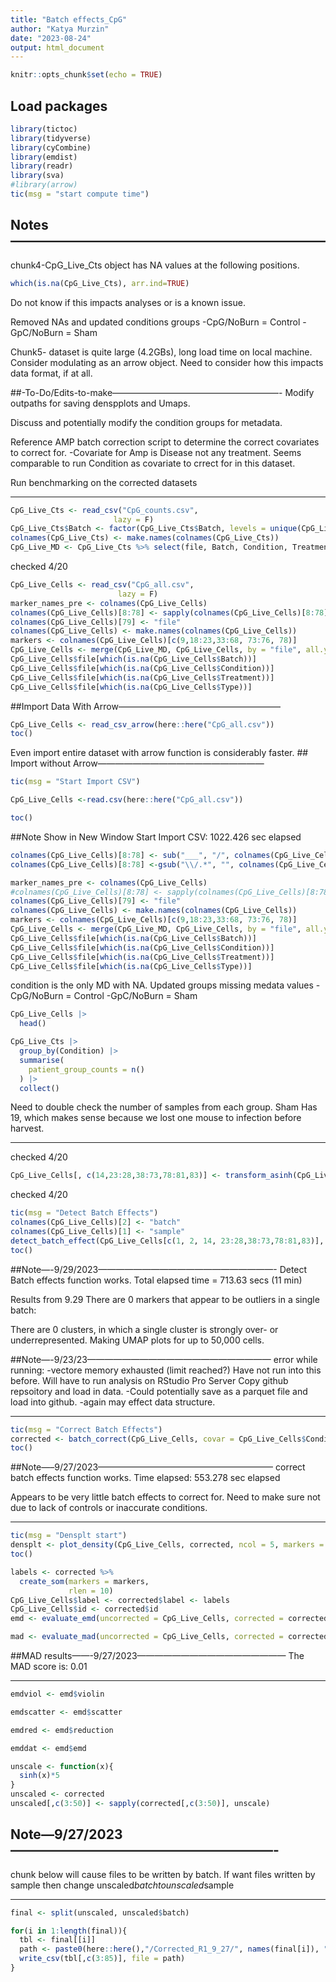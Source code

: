 ```yaml
---
title: "Batch effects_CpG"
author: "Katya Murzin"
date: "2023-08-24"
output: html_document
---
```


```r
knitr::opts_chunk$set(echo = TRUE)
```


## Load packages
```r
library(tictoc)
library(tidyverse)
library(cyCombine)
library(emdist)
library(readr)
library(sva)
#library(arrow)
tic(msg = "start compute time")
```

## Notes------------------------------------------------------------------------
chunk4-CpG_Live_Cts object has NA values at the following positions. 
```R
which(is.na(CpG_Live_Cts), arr.ind=TRUE)
``` 
Do not know if this impacts analyses or is a known issue. 

Removed NAs and updated conditions groups 
  -CpG/NoBurn = Control 
  -GpC/NoBurn = Sham
  
Chunk5- dataset is quite large (4.2GBs), long load time on local machine. 
Consider modulating as an arrow object. Need to consider how this impacts data 
format, if at all. 

##-To-Do/Edits-to-make----------------------------------------------------------
Modify outpaths for saving denspplots and Umaps. 

Discuss and potentially modify the condition groups for metadata. 

Reference AMP batch correction script to determine the correct covariates to 
correct for. 
  -Covariate for Amp is Disease not any treatment. Seems comparable to run 
  Condition as covariate to crrect for in this dataset. 

Run benchmarking on the corrected datasets

--------------------------------------------------------------------------------

```r
CpG_Live_Cts <- read_csv("CpG_counts.csv",
                       lazy = F)
CpG_Live_Cts$Batch <- factor(CpG_Live_Cts$Batch, levels = unique(CpG_Live_Cts$Batch))
colnames(CpG_Live_Cts) <- make.names(colnames(CpG_Live_Cts))
CpG_Live_MD <- CpG_Live_Cts %>% select(file, Batch, Condition, Treatment, Type)

```
checked 4/20
```r
CpG_Live_Cells <- read_csv("CpG_all.csv",
                        lazy = F)
marker_names_pre <- colnames(CpG_Live_Cells)
colnames(CpG_Live_Cells)[8:78] <- sapply(colnames(CpG_Live_Cells)[8:78], function(x){strsplit(x, "___")[[1]][2]})
colnames(CpG_Live_Cells)[79] <- "file"
colnames(CpG_Live_Cells) <- make.names(colnames(CpG_Live_Cells))
markers <- colnames(CpG_Live_Cells)[c(9,18:23,33:68, 73:76, 78)]
CpG_Live_Cells <- merge(CpG_Live_MD, CpG_Live_Cells, by = "file", all.y = T)
CpG_Live_Cells$file[which(is.na(CpG_Live_Cells$Batch))]
CpG_Live_Cells$file[which(is.na(CpG_Live_Cells$Condition))]
CpG_Live_Cells$file[which(is.na(CpG_Live_Cells$Treatment))]
CpG_Live_Cells$file[which(is.na(CpG_Live_Cells$Type))]
```

##Import Data With Arrow--------------------------------------------------------
```r
CpG_Live_Cells <- read_csv_arrow(here::here("CpG_all.csv"))
toc()
```
Even import entire dataset with arrow function is considerably faster. 
## Import without Arrow---------------------------------------------------------

```r
tic(msg = "Start Import CSV")

CpG_Live_Cells <-read.csv(here::here("CpG_all.csv"))

toc()
```
##Note Show in New Window
Start Import CSV: 1022.426 sec elapsed



```r
colnames(CpG_Live_Cells)[8:78] <- sub("___", "/", colnames(CpG_Live_Cells[8:78]))
colnames(CpG_Live_Cells)[8:78] <-gsub("\\/.*", "", colnames(CpG_Live_Cells[8:78]))
```



```r
marker_names_pre <- colnames(CpG_Live_Cells)
#colnames(CpG_Live_Cells)[8:78] <- sapply(colnames(CpG_Live_Cells)[8:78], function(x){strsplit(x, "___")[[1]][2]})
colnames(CpG_Live_Cells)[79] <- "file"
colnames(CpG_Live_Cells) <- make.names(colnames(CpG_Live_Cells))
markers <- colnames(CpG_Live_Cells)[c(9,18:23,33:68, 73:76, 78)]
CpG_Live_Cells <- merge(CpG_Live_MD, CpG_Live_Cells, by = "file", all.y = T)
CpG_Live_Cells$file[which(is.na(CpG_Live_Cells$Batch))]
CpG_Live_Cells$file[which(is.na(CpG_Live_Cells$Condition))]
CpG_Live_Cells$file[which(is.na(CpG_Live_Cells$Treatment))]
CpG_Live_Cells$file[which(is.na(CpG_Live_Cells$Type))]
```

condition is the only MD with NA. 
Updated groups missing medata values 
  -CpG/NoBurn = Control 
  -GpC/NoBurn = Sham 

```r
CpG_Live_Cells |> 
  head()
```

```r
CpG_Live_Cts |>
  group_by(Condition) |>
  summarise(
    patient_group_counts = n()
  ) |>
  collect()
```

Need to double check the number of samples from each group. Sham Has 19, which 
makes sense because we lost one mouse to infection before harvest. 

--------------------------------------------------------------------------------


checked 4/20
```r
CpG_Live_Cells[, c(14,23:28,38:73,78:81,83)] <- transform_asinh(CpG_Live_Cells[, c(14, 23:28,38:73,78:81,83)])
```
 
checked 4/20
```r
tic(msg = "Detect Batch Effects")
colnames(CpG_Live_Cells)[2] <- "batch"
colnames(CpG_Live_Cells)[1] <- "sample"
detect_batch_effect(CpG_Live_Cells[c(1, 2, 14, 23:28,38:73,78:81,83)], out_dir = getwd(), markers = markers)
toc()
```

##Note----9/29/2023-------------------------------------------------------------
Detect Batch effects function works. Total elapsed time = 713.63 secs (11 min)

Results from 9.29
There are 0 markers that appear to be outliers in a single batch:

There are 0 clusters, in which a single cluster is strongly over- or 
underrepresented.
Making UMAP plots for up to 50,000 cells.



##Note----9/23/23---------------------------------------------------------------
error while running: 
  -vectore memory exhausted (limit reached?)
  Have not run into this before. Will have to run analysis on RStudio Pro Server
Copy github repsoitory and load in data. 
  -Could potentially save as a parquet file and load into github. 
  -again may effect data structure. 

--------------------------------------------------------------------------------


```r
tic(msg = "Correct Batch Effects")
corrected <- batch_correct(CpG_Live_Cells, covar = CpG_Live_Cells$Condition, markers = markers)
toc()
```
##Note-----9/27/2023------------------------------------------------------------
correct batch effects function works. 
Time elapsed: 553.278 sec elapsed


Appears to be very little batch effects to correct for. Need to make sure not 
due to lack of controls or inaccurate conditions. 

--------------------------------------------------------------------------------

```r
tic(msg = "Densplt start")
densplt <- plot_density(CpG_Live_Cells, corrected, ncol = 5, markers = markers, filename = here::here("Densplot_9_26_23.pdf"))
toc()
```

```r
labels <- corrected %>% 
  create_som(markers = markers,
             rlen = 10)
CpG_Live_Cells$label <- corrected$label <- labels
CpG_Live_Cells$id <- corrected$id
emd <- evaluate_emd(uncorrected = CpG_Live_Cells, corrected = corrected, markers = markers, cell_col = "label")
```

```r
mad <- evaluate_mad(uncorrected = CpG_Live_Cells, corrected = corrected, markers = markers, cell_col = "label")
```
##MAD results-------9/27/2023---------------------------------------------------
The MAD score is: 0.01

--------------------------------------------------------------------------------


```r
emdviol <- emd$violin

emdscatter <- emd$scatter

emdred <- emd$reduction

emddat <- emd$emd
```

```r
unscale <- function(x){
  sinh(x)*5
}
unscaled <- corrected
unscaled[,c(3:50)] <- sapply(corrected[,c(3:50)], unscale)
```


## Note---9/27/2023-------------------------------------------------------------
chunk below will cause files to be written by batch. If want files written by 
sample then change unscaled$batch to unscaled$sample

--------------------------------------------------------------------------------
```r
final <- split(unscaled, unscaled$batch)
```

```r
for(i in 1:length(final)){
  tbl <- final[[i]]
  path <- paste0(here::here(),"/Corrected_R1_9_27/", names(final[i]), ".csv")
  write_csv(tbl[,c(3:85)], file = path)
}
```

